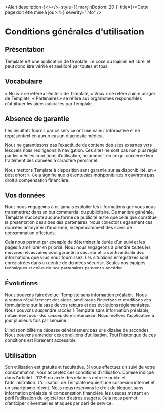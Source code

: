 
<Alert description={<></>} style={{ marginBottom: 20 }} title={<>Cette page doit être mise à jour</>} severity="info" />

# Conditions générales d'utilisation

## Présentation

Template est une application de template. Le code du logiciel est libre, et peut donc être vérifié et amélioré par toutes et tous.

## Vocabulaire

« Nous » se réfère à l’éditeur de Template, « Vous » se réfère à un·e usager de Template, « Partenaires » se réfère aux organismes responsables d’attribuer les aides calculées par Template.

## Absence de garantie

Les résultats fournis par ce service ont une valeur informative et ne représentent en aucun cas un diagnostic médical.

Nous ne garantissons pas l’exactitude du contenu des sites externes vers lesquels nous redirigeons la navigation. Ces sites ne sont pas non plus régis par les mêmes conditions d’utilisation, notamment en ce qui concerne leur traitement des données à caractère personnel.

Nous mettons Template à disposition sans garantie sur sa disponibilité, en « best effort ». Cela signifie que d’éventuelles indisponibilités n’ouvriront pas droit à compensation financière.

## Vos données

Nous nous engageons à ne jamais exploiter les informations que vous nous transmettrez dans un but commercial ou publicitaire. De manière générale, Template n’accepte aucune forme de publicité autre que celle que constitue la présentation des aides des partenaires. Nous collectons également des données anonymes d’audience, indépendamment des suivis de consommation effectués.

Cela nous permet par exemple de déterminer la durée d’un suivi et les pages à améliorer en priorité. Nous nous engageons à prendre toutes les mesures nécessaires pour garantir la sécurité et la confidentialité des informations que vous nous fournissez. Les situations enregistrées sont enregistrées dans un centre de données sécurisé. Seules nos équipes techniques et celles de nos partenaires peuvent y accéder.

## Évolutions

Nous pouvons faire évoluer Template sans information préalable. Nous ajoutons régulièrement des aides, améliorons l’interface et modifions des formulations sur la base de vos retours et des évolutions réglementaires. Nous pouvons suspendre l’accès à Template sans information préalable, notamment pour des raisons de maintenance. Nous mettons l’application à jour plusieurs fois par semaine.

L’indisponibilité ne dépasse généralement pas une dizaine de secondes. Nous pouvons amender ces conditions d’utilisation. Tout l’historique de ces conditions est librement accessible.

## Utilisation

Son utilisation est gratuite et facultative. Si vous effectuez un suivi de votre consommation, vous acceptez ces conditions d’utilisation. Comme indiqué dans l’article L. 112-9 du code des relations entre le public et l’administration. L’utilisation de Template requiert une connexion internet et un smartphone récent. Nous nous réservons le droit de bloquer, sans information préalable ni compensation financière, les usages mettant en péril l’utilisation du logiciel par d’autres usagers. Cela nous permet d’anticiper d’éventuelles attaques par déni de service.
